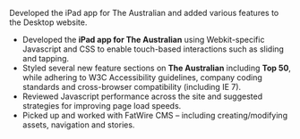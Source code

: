
Developed the iPad app for The Australian and added various features to the Desktop website.

- Developed the **iPad app for The Australian** using Webkit-specific Javascript and CSS to enable touch-based interactions such as sliding and tapping.
- Styled several new feature sections on **The Australian** including **Top 50**, while adhering to W3C Accessibility guidelines, company coding standards and cross-browser compatibility (including IE 7).
- Reviewed Javascript performance across the site and suggested strategies for improving page load speeds.
- Picked up and worked with FatWire CMS – including creating/modifying assets, navigation and stories.
